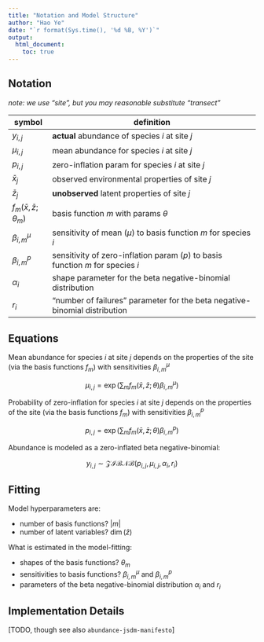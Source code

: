 ```yaml
---
title: "Notation and Model Structure"
author: "Hao Ye"
date: "`r format(Sys.time(), '%d %B, %Y')`"
output:
  html_document:
    toc: true
---
```


## Notation

*note: we use "site", but you may reasonable substitute "transect"*

| symbol       |  definition                                                 |
| ------------ | ----------------------------------------------------------- |
| $y_{i,j}$    | **actual** abundance of species $i$ at site $j$ |
| $\mu_{i,j}$ | mean abundance for species $i$ at site $j$ |
| $p_{i,j}$ | zero-inflation param for species $i$ at site $j$ |
| $\bar{x}_j$  | observed environmental properties of site $j$ |
| $\bar{z}_j$  | **unobserved** latent properties of site $j$ |
| $f_m \left(\bar{x}, \bar{z}; \theta_m\right)$ | basis function $m$ with params $\theta$ |
| $\beta_{i,m}^{\mu}$ | sensitivity of mean ($\mu$) to basis function $m$ for species $i$ |
| $\beta_{i,m}^p$ | sensitivity of zero-inflation param ($p$) to basis function $m$ for species $i$ |
| $\alpha_i$ | shape parameter for the beta negative-binomial distribution |
| $r_i$ | "number of failures" parameter for the beta negative-binomial distribution |

## Equations

Mean abundance for species $i$ at site $j$ depends on the properties of the site (via the basis functions $f_m$) with sensitivities $\beta_{i,m}^{\mu}$

$$ \mu_{i,j} = \exp{\left(\sum_m{f_m \left(\bar{x}, \bar{z}; \theta\right) \beta_{i,m}^{\mu}}\right)}$$

Probability of zero-inflation for species $i$ at site $j$ depends on the properties of the site (via the basis functions $f_m$) with sensitivities $\beta_{i,m}^{p}$

$$ p_{i,j} = \exp{\left(\sum_m{f_m \left(\bar{x}, \bar{z}; \theta\right) \beta_{i,m}^{p}}\right)}$$

Abundance is modeled as a zero-inflated beta negative-binomial:

$$ y_{i,j} \sim \mathcal{ZIBNB} \left(p_{i,j}, \mu_{i,j}, \alpha_i, r_i \right) $$

## Fitting

Model hyperparameters are:

* number of basis functions? $|m|$
* number of latent variables? $\dim{(\bar{z})}$

What is estimated in the model-fitting:

* shapes of the basis functions? $\theta_m$
* sensitivities to basis functions? $\beta_{i,m}^{\mu}$ and $\beta_{i,m}^p$
* parameters of the beta negative-binomial distribution $\alpha_i$ and $r_i$

## Implementation Details

[TODO, though see also `abundance-jsdm-manifesto`]
